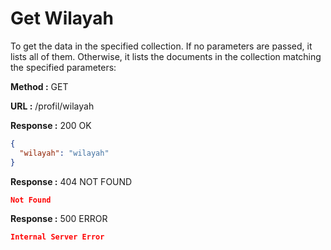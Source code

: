 
# Get Wilayah

To get the data in the specified collection. If no parameters are passed, it lists all of them.
Otherwise, it lists the documents in the collection matching the specified parameters:

**Method :** <Badge>GET</Badge>

**URL :** <Badge variant="dark">/profil/wilayah</Badge>

**Response :** <BadgeOutline variant="success">200 OK</BadgeOutline>

```json
{
  "wilayah": "wilayah"
}
```

**Response :** <BadgeOutline variant="warning">404 NOT FOUND</BadgeOutline>

```json
Not Found
```

**Response :** <BadgeOutline variant="danger">500 ERROR</BadgeOutline>

```json
Internal Server Error
```
